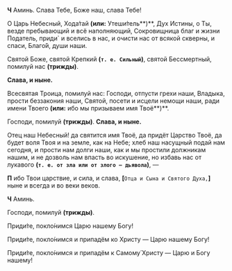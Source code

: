 **Ч** Аминь. Слава Тебе, Боже наш, слава Тебе!

О Царь Небесный, Хода́тай **(или:** Утеши́тель**)**, Дух Истины, о Ты, везде пребывающий и всё наполняющий, Сокровищница благ и жизни Податель, приди` и вселись в нас, и очисти нас от всякой скверны, и спаси, Благо́й, души наши.

Святой Боже, святой Крепкий **(`т. е. Сильный`)**, святой Бессмертный, помилуй нас **(трижды)**.

**Слава, и ныне.**

Всесвятая Троица, помилуй нас: Господи, отпусти грехи наши, Владыка, прости беззакония наши, Святой, посети и исцели немощи наши, ради имени Твоего **(или:** ибо мы призываем имя Твоё**)**.

Господи, помилуй **(трижды)**. **Слава, и ныне.**

Отец наш Небесный!
да святится имя Твоё,
да придёт Царство Твоё,
да будет воля Твоя
и на земле, как на Небе;
хлеб наш насущный подай нам сегодня,
и прости нам долги наши,
как и мы простили должникам нашим,
и не дозволь нам впасть во искушение,
но избавь нас от лукавого
**(`т. е. от зла или от злого — дьявола`)**, —

**П** ибо Твои царствие, и сила, и слава, **[**`Отца и Сына и Святого Духа,`**]** ныне и всегда и во веки веков.

**Ч** Аминь.

Господи, помилуй **(трижды)**.

Приди́те, покло́нимся Царю нашему Богу!

Приди́те, покло́нимся и припадём ко Христу — Царю нашему Богу!

Приди́те, покло́нимся и припадём к Самому́ Христу — Царю и Богу нашему!
